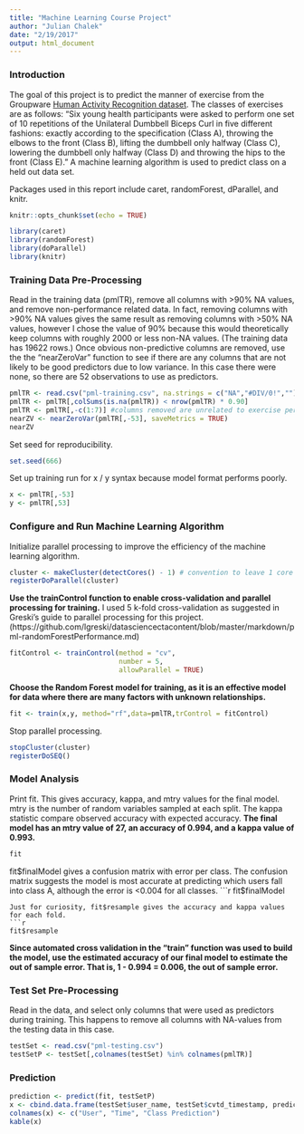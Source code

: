 ```yaml
---
title: "Machine Learning Course Project"
author: "Julian Chalek"
date: "2/19/2017"
output: html_document
---
```

### Introduction
The goal of this project is to predict the manner of exercise from the Groupware [Human Activity Recognition dataset](http://groupware.les.inf.puc-rio.br/har). The classes of exercises are as follows:
"Six young health participants were asked to perform one set of 10 repetitions of the Unilateral Dumbbell Biceps Curl in five different fashions: exactly according to the specification (Class A), throwing the elbows to the front (Class B), lifting the dumbbell only halfway (Class C), lowering the dumbbell only halfway (Class D) and throwing the hips to the front (Class E)." A machine learning algorithm is used to predict class on a held out data set.

Packages used in this report include caret, randomForest, dParallel, and knitr.

```r
knitr::opts_chunk$set(echo = TRUE)
```

```r
library(caret)
library(randomForest)
library(doParallel)
library(knitr)
```
### Training Data Pre-Processing
Read in the training data (pmlTR), remove all columns with >90% NA values, and remove non-performance related data. In fact, removing columns with >90% NA values gives the same result as removing columns with >50% NA values, however I chose the value of 90% because this would theoretically keep columns with roughly 2000 or less non-NA values. (The training data has 19622 rows.) Once obvious non-predictive columns are removed, use the the "nearZeroVar" function to see if there are any columns that are not likely to be good predictors due to low variance. In this case there were none, so there are 52 observations to use as predictors.
```r
pmlTR <- read.csv("pml-training.csv", na.strings = c("NA","#DIV/0!",""))
pmlTR <- pmlTR[,colSums(is.na(pmlTR)) < nrow(pmlTR) * 0.90]
pmlTR <- pmlTR[,-c(1:7)] #columns removed are unrelated to exercise performance
nearZV <- nearZeroVar(pmlTR[,-53], saveMetrics = TRUE)
nearZV
```

Set seed for reproducibility.
```r
set.seed(666)
```
Set up training run for x / y syntax because model format performs poorly.
```r
x <- pmlTR[,-53]
y <- pmlTR[,53]
```
### Configure and Run Machine Learning Algorithm
Initialize parallel processing to improve the efficiency of the machine learning algorithm.
```r
cluster <- makeCluster(detectCores() - 1) # convention to leave 1 core for OS
registerDoParallel(cluster)
```
**Use the trainControl function to enable cross-validation and parallel processing for training.** I used 5 k-fold cross-validation as suggested in Greski's guide to parallel processing for this project. (https://github.com/lgreski/datasciencectacontent/blob/master/markdown/pml-randomForestPerformance.md)
```r
fitControl <- trainControl(method = "cv",
                           number = 5,
                           allowParallel = TRUE)
```
**Choose the Random Forest model for training, as it is an effective model for data where there are many factors with unknown relationships.**
```r
fit <- train(x,y, method="rf",data=pmlTR,trControl = fitControl)
```
Stop parallel processing.
```r
stopCluster(cluster)
registerDoSEQ()
```
### Model Analysis
Print fit. This gives accuracy, kappa, and mtry values for the final model. mtry is the number of random variables sampled at each split. The kappa statistic compare observed accuracy with expected accuracy. **The final model has an mtry value of 27, an accuracy of 0.994, and a kappa value of 0.993.**
```r
fit
```
fit$finalModel gives a confusion matrix with error per class. The confusion matrix suggests the model is most accurate at predicting which users fall into class A, although the error is <0.004 for all classes.
```r
fit$finalModel
```
Just for curiosity, fit$resample gives the accuracy and kappa values for each fold.
```r
fit$resample
```
**Since automated cross validation in the "train" function was used to build the model, use the estimated accuracy of our final model to estimate the out of sample error. That is, 1 - 0.994 = 0.006, the out of sample error.**

### Test Set Pre-Processing
Read in the data, and select only columns that were used as predictors during training. This happens to remove all columns with NA-values from the testing data in this case.
```r
testSet <- read.csv("pml-testing.csv")
testSetP <- testSet[,colnames(testSet) %in% colnames(pmlTR)]
```
### Prediction
```r
prediction <- predict(fit, testSetP)
x <- cbind.data.frame(testSet$user_name, testSet$cvtd_timestamp, prediction)
colnames(x) <- c("User", "Time", "Class Prediction")
kable(x)
```
